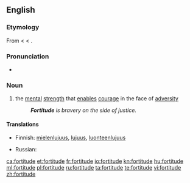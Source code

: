 ==English==

===Etymology===
From {{etyl|fro}} < {{etyl|la}} {{term|fortitudo|fortitūdō|bravery, strength|lang=la}} < {{term|fortis||brave, strong|lang=la}}.

===Pronunciation===
* {{a|RP}} {{IPA|/ˈfɔːtɪtjuːd/}}

===Noun===
{{en-noun}}

# the [[mental]] [[strength]] that [[enable]]s [[courage]] in the face of [[adversity]]
#: '''''Fortitude''' is bravery on the side of justice.''

====Translations====
{{trans-top|mental strength}}
* Finnish: [[mielenlujuus]], [[lujuus]], [[luonteenlujuus]]
{{trans-mid}}
* Russian: {{t|ru|сила духа|f}}
{{trans-bottom}}

[[ca:fortitude]]
[[et:fortitude]]
[[fr:fortitude]]
[[io:fortitude]]
[[kn:fortitude]]
[[hu:fortitude]]
[[ml:fortitude]]
[[pl:fortitude]]
[[ru:fortitude]]
[[ta:fortitude]]
[[te:fortitude]]
[[vi:fortitude]]
[[zh:fortitude]]